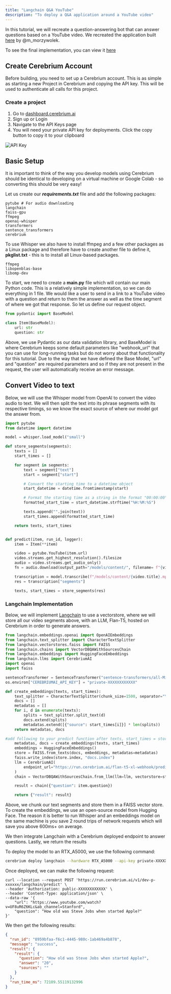 ```yaml
---
title: "Langchain Q&A YouTube"
description: "To deploy a Q&A application around a YouTube video"
---
```


In this tutorial, we will recreate a question-answering bot that can answer questions based on a YouTube video. We recreated the application built [here](https://colab.research.google.com/drive/1sKSTjt9cPstl_WMZ86JsgEqFG-aSAwkn?usp=sharing) by @m_morzywolek.

To see the final implementation, you can view it [here](https://github.com/CerebriumAI/examples/tree/master/3-langchain)

## Create Cerebrium Account

Before building, you need to set up a Cerebrium account. This is as simple as
starting a new Project in Cerebrium and copying the API key. This will be used
to authenticate all calls for this project.

### Create a project

1. Go to [dashboard.cerebrium.ai](https://dashboard.cerebrium.ai)
2. Sign up or Login
3. Navigate to the API Keys page
4. You will need your private API key for deployments. Click the copy button to copy it to your clipboard

![API Key](/images/cortex/api_keys_private_key.png)

## Basic Setup

It is important to think of the way you develop models using Cerebrium should be identical to developing on a virtual machine or Google Colab - so converting this should be very easy!

Let us create our **_requirements.txt_** file and add the following packages:

```
pytube # For audio downloading
langchain
faiss-gpu
ffmpeg
openai-whisper
transformers
sentence_transformers
cerebrium
```

To use Whisper we also have to install ffmpeg and a few other packages as a Linux package and therefore have to create another file to define it, **pkglist.txt** - this is to install all Linux-based packages.

```
ffmpeg
libopenblas-base
libomp-dev
```

To start, we need to create a **main.py** file which will contain our main Python code. This is a relatively simple implementation, so we can do everything in 1 file. We would like a user to send in a link to a YouTube video with a question and return to them the answer as well as the time segment of where we got that response.
So let us define our request object.

```python
from pydantic import BaseModel

class Item(BaseModel):
    url: str
    question: str
```

Above, we use Pydantic as our data validation library, and BaseModel is where Cerebrium keeps some default parameters like "webhook_url" that you can use for long-running tasks but do not worry about that functionality for this tutorial. Due to the way that we have defined the Base Model, "url" and "question" are required parameters and so if they are not present in the request, the user will automatically receive an error message.

## Convert Video to text

Below, we will use the Whisper model from OpenAI to convert the video audio to text. We will then split the text into its phrase segments with its respective timings, so we know the exact source of where our model got the answer from.

```python
import pytube
from datetime import datetime

model = whisper.load_model("small")

def store_segments(segments):
    texts = []
    start_times = []

    for segment in segments:
        text = segment["text"]
        start = segment["start"]

        # Convert the starting time to a datetime object
        start_datetime = datetime.fromtimestamp(start)

        # Format the starting time as a string in the format "00:00:00"
        formatted_start_time = start_datetime.strftime("%H:%M:%S")

        texts.append("".join(text))
        start_times.append(formatted_start_time)

    return texts, start_times


def predict(item, run_id, logger):
    item = Item(**item)

    video = pytube.YouTube(item.url)
    video.streams.get_highest_resolution().filesize
    audio = video.streams.get_audio_only()
    fn = audio.download(output_path="/models/content/", filename= f"{video.title}.mp4")

    transcription = model.transcribe(f"/models/content/{video.title}.mp4")
    res = transcription["segments"]

    texts, start_times = store_segments(res)

```

### Langchain Implementation

Below, we will implement [Langchain](https://python.langchain.com/en/latest/index.html) to use a vectorstore, where we will store all our video segments above, with an LLM, Flan-T5, hosted on Cerebrium in order to generate answers.

```python
from langchain.embeddings.openai import OpenAIEmbeddings
from langchain.text_splitter import CharacterTextSplitter
from langchain.vectorstores.faiss import FAISS
from langchain.chains import VectorDBQAWithSourcesChain
from langchain.embeddings import HuggingFaceEmbeddings
from langchain.llms import CerebriumAI
import openai
import faiss

sentenceTransformer = SentenceTransformer("sentence-transformers/all-MiniLM-L6-v2")
os.environ["CEREBRIUMAI_API_KEY"] = "private-XXXXXXXXXXXX"

def create_embeddings(texts, start_times):
    text_splitter = CharacterTextSplitter(chunk_size=1500, separator="\n")
    docs = []
    metadatas = []
    for i, d in enumerate(texts):
        splits = text_splitter.split_text(d)
        docs.extend(splits)
        metadatas.extend([{"source": start_times[i]}] * len(splits))
    return metadatas, docs

#add following to your predict function after texts, start_times = store_segments(res)
    metadatas, docs = create_embeddings(texts, start_times)
    embeddings = HuggingFaceEmbeddings()
    store = FAISS.from_texts(docs, embeddings, metadatas=metadatas)
    faiss.write_index(store.index, "docs.index")
    llm = CerebriumAI(
        endpoint_url="https://run.cerebrium.ai/flan-t5-xl-webhook/predict"
    )
    chain = VectorDBQAWithSourcesChain.from_llm(llm=llm, vectorstore=store)

    result = chain({"question": item.question})

    return {"result": result}

```

Above, we chunk our text segments and store them in a FAISS vector store. To create the embeddings, we use an open-source model from Hugging Face. The reason it is better to run Whisper and an embeddings model on the same machine is you save 2 round trips of network requests which will save you above 600ms+ on average.

We then integrate Langchain with a Cerebrium deployed endpoint to answer questions. Lastly, we return the results

To deploy the model to an RTX_A5000, we use the following command:

```bash
cerebrium deploy langchain --hardware RTX_A5000 --api-key private-XXXXXXXXXXXXX
```

Once deployed, we can make the following request:

```curl
curl --location --request POST 'https://run.cerebrium.ai/v1/dev-p-xxxxxx/langchain/predict' \
--header 'Authorization: public-XXXXXXXXXXXX' \
--header 'Content-Type: application/json' \
--data-raw '{
    "url": "https://www.youtube.com/watch?v=UF8uR6Z6KLc&ab_channel=Stanford",
    "question": "How old was Steve Jobs when started Apple?"
}'
```

We then get the following results:

```json
{
  "run_id": "8959bfaa-f6c1-4445-980c-1ab469a4b878",
  "message": "success",
  "result": {
    "result": {
      "question": "How old was Steve Jobs when started Apple?",
      "answer": "20",
      "sources": ""
    }
  },
  "run_time_ms": 72109.55119132996
}
```
